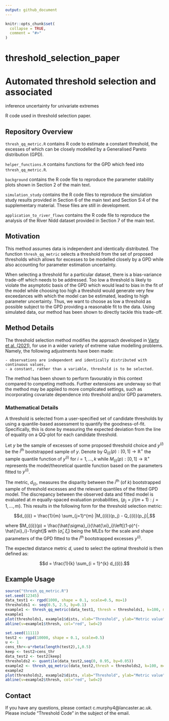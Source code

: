 ```yaml
---
output: github_document
---
```


<!-- README.md is generated from README.Rmd. Please edit that file -->

```r
knitr::opts_chunk$set(
  collapse = TRUE,
  comment = "#>"
)
```

# threshold_selection_paper

<!-- badges: start -->
<!-- badges: end -->

# Automated threshold selection and associated
inference uncertainty for univariate extremes

R code used in threshold selection paper.

## Repository Overview

`thresh_qq_metric.R` contains R code to estimate a constant threshold, the excesses of which can be closely modelled by a Generalised Pareto distribution (GPD). 

`helper_functions.R` contains functions for the GPD which feed into `thresh_qq_metric.R`.

`background` contains the R code file to reproduce the parameter stability plots shown in Section 2 of the main text. 

`simulation_study` contains the R code files to reproduce the simulation study results provided in Section 6 of the main text and Section S:4 of the supplementary material. These files are still in development. 

`application_to_river_flows` contains the R code file to reproduce the analysis of the River Nidd dataset provided in Section 7 of the main text. 

## Motivation 

This method assumes data is independent and identically distributed. The function `thresh_qq_metric` selects a threshold from the set of proposed thresholds which allows for excesses to be modelled closely by a GPD while also accounting for parameter estimation uncertainty. 

When selecting a threshold for a particular dataset, there is a bias-variance trade-off which needs to be addressed. Too low a threshold is likely to violate the asymptotic basis of the GPD which would lead to bias in the fit of the model while choosing too high a threshold would generate very few exceedances with which the model can be estimated, leading to high parameter uncertainty. Thus, we want to choose as low a threshold as possible subject to the GPD providing a reasonable fit to the data. Using simulated data, our method has been shown to directly tackle this trade-off.


## Method Details

The threshold selection method modifies the approach developed in [Varty et al. (2021)](https://arxiv.org/abs/2102.00884), for use in a wider variety of extreme value modelling problems. Namely, the following adjustments have been made: 

	- observations are independent and identically distributed with continuous values,
	- a constant, rather than a variable, threshold is to be selected. 

The method has been shown to perform favourably in this context compared to competing methods. Further extensions are underway so that the method may be applied to more complicated settings, such as incorporating covariate dependence into threshold and/or GPD parameters.

### Mathematical Details

A threshold is selected from a user-specified set of candidate thresholds by using a quantile-based assessment to quantify the goodness-of-fit. Specifically, this is done by measuring the expected deviation from the line of equality on a QQ-plot for each candidate threshold.  

Let $y$ be the sample of excesses of some proposed threshold choice and $y^{(i)}$ be the $i^{\text{th}}$ bootstrapped sample of $y$. Denote by $Q_{(i)}(p) : [0,1] \rightarrow \mathbb{R}^+$ the sample quantile function of $y^{(i)}$ for $i = 1,\dots, k$ while $M_{(i)}(p) : [0,1] \rightarrow \mathbb{R}^+$ represents the model/theoretical quantile function based on the parameters fitted to $y^{(i)}$.

The metric, $d_{(i)}$, measures the disparity between the $i^{\text{th}}$ (of $k$) bootstrapped sample of threshold excesses and the relevant quantiles of the fitted GPD model. The discrepancy between the observed data and fitted model is evaluated at $m$ equally-spaced evaluation probabilities, $\{p_j = j / (m+1): j = 1,\dots,m\}$. This results in the following form for the threshold selection metric:

$$d_{(i)} = \frac{1}{m} \sum_{j=1}^{m} |M_{(i)}(p_j) - Q_{(i)}(p_j)|,$$

where $M_{(i)}(p) = \frac{\hat{\sigma}_i}{\hat{\xi}_i}\left[(1-p)^{-\hat{\xi}_i}-1\right]$ with $(\hat{\sigma}_i, \hat{\xi}_i)$ being the MLEs for the scale and shape parameters of the GPD fitted to the $i^{\text{th}}$ bootstrapped excesses $y^{(i)}$. 



The expected distance metric $d$, used to select the optimal threshold is then defined as: 

$$d = \frac{1}{k} \sum_{i = 1}^{k} d_{(i)}.$$

## Example Usage 

```r

source("thresh_qq_metric.R")
set.seed(12345)
data_test1 <- rgpd(1000, shape = 0.1, scale=0.5, mu=1)
thresholds1 <- seq(0.5, 2.5, by=0.1)
example1 <- thresh_qq_metric(data_test1, thresh = thresholds1, k=100, m=500)
example1
plot(thresholds1, example1$dists, xlab="Threshold", ylab="Metric value")
abline(v=example1$thresh, col="red", lwd=2)

set.seed(11111)
test2 <- rgpd(10000, shape = 0.1, scale=0.5)
u <- 1
cens_thr<-u*rbeta(length(test2),1,0.5)
keep <- test2>cens_thr
data_test2 <- test2[keep]
thresholds2 <- quantile(data_test2,seq(0, 0.95, by=0.05))
example2 <- thresh_qq_metric(data_test2,thresh = thresholds2, k=100, m=500)
example2
plot(thresholds2, example2$dists, xlab="Threshold", ylab="Metric value")
abline(v=example2$thresh, col="red", lwd=2)
```

## Contact

If you have any questions, please contact c.murphy4@lancaster.ac.uk. Please include "Threshold Code" in the subject of the email.
